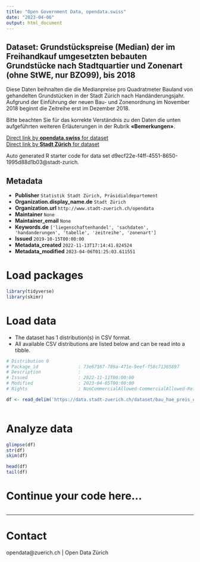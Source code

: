 ```yaml
---
title: "Open Government Data, opendata.swiss"
date: "2023-04-06"
output: html_document
---
```


## Dataset: Grundstückspreise (Median) der im Freihandkauf umgesetzten bebauten Grundstücke nach Stadtquartier und Zonenart (ohne StWE, nur BZO99), bis 2018


Diese Daten beihnalten die die Medianpreise pro Quadratmeter Bauland von gehandelten Grundstücken in der Stadt Zürich nach Handänderungsjahr. Aufgrund der Einführung der neuen Bau- und Zonenordnung im November 2018 beginnt die Zeitreihe erst im Dezember 2018.

Bitte beachten Sie für das korrekte Verständnis zu den Daten die unten aufgeführten weiteren Erläuterungen in der Rubrik **«Bemerkungen»**.



[Direct link by **opendata.swiss** for dataset](https://opendata.swiss/de/dataset/grundstuckspreise-median-der-im-freihandkauf-umgesetzten-bebauten-grundstucke-nach-stadtqu-2018-2)<br>
[Direct link by **Stadt Zürich** for dataset](https://data.stadt-zuerich.ch/dataset/bau_hae_preis_quartier_zonenart_ohne_stwe_bzo99_bis2018_od5173)

Auto generated R starter code for data set d9ecf22e-f4ff-4551-8650-1995d88d1b03@stadt-zurich.

## Metadata

- **Publisher** `Statistik Stadt Zürich, Präsidialdepartement`
- **Organization.display_name.de** `Stadt Zürich`
- **Organization.url** `http://www.stadt-zuerich.ch/opendata`
- **Maintainer** `None`
- **Maintainer_email** `None`
- **Keywords.de** `['liegenschaftenhandel', 'sachdaten', 'handanderungen', 'tabelle', 'zeitreihe', 'zonenart']`
- **Issued** `2019-10-15T00:00:00`
- **Metadata_created** `2022-11-13T17:14:41.824524`
- **Metadata_modified** `2023-04-06T01:25:03.611551`


# Load packages

```r

library(tidyverse)
library(skimr)

```

# Load data

-   The dataset has 1 distribution(s) in CSV format.
-   All available CSV distributions are listed below and can be read into a tibble.

```r

# Distribution 0
# Package_id               : 73e67167-789a-471e-9eef-f58c71365897
# Description              : 
# Issued                   : 2022-11-11T00:00:00
# Modified                 : 2023-04-05T00:00:00
# Rights                   : NonCommercialAllowed-CommercialAllowed-ReferenceNotRequired

df <- read_delim('https://data.stadt-zuerich.ch/dataset/bau_hae_preis_quartier_zonenart_ohne_stwe_bzo99_bis2018_od5173/download/BAU517OD5173.csv')



```

# Analyze data

```r

glimpse(df)
str(df)
skim(df)

head(df)
tail(df)

```

# Continue your code here...

```r

```

------------------------------------------------------------------------

# Contact

opendata@zuerich.ch | Open Data Zürich
